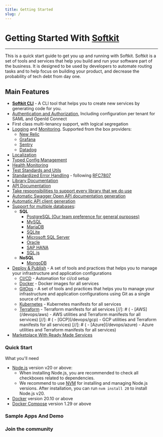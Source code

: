 ```yaml
---
title: Getting Started
slug: /
---
```


# Getting Started With [Softkit](/about/)

---

This is a quick start guide to get you up and running with Softkit.
Softkit is a set of tools and services that help you build and run your software part of the business.
It is designed to be used by developers to automate routing tasks and to help focus on building your product, and decrease the probability of tech debt from day one.

## Main Features

- **[Softkit CLI](/cli)** - A CLI tool that helps you to create new services by generating code for you.
- [Authentication and Authorization](<(/auth/)>), Including configuration per tenant for SAML and OpenId Connect
- First class multi-tenancy support, with logical segregation
- [Logging](/logging) and [Monitoring](/monitoring/). Supported from the box providers:
  - [New Relic](https://newrelic.com/)
  - [Grafana](https://grafana.com/)
  - [Sentry](https://sentry.io/)
  - [Datadog](https://www.datadoghq.com/)
- [Localization](/localization/)
- [Typed Config Management](/config/)
- [Health Monitoring](/health-monitoring/)
- [Test Standards and Utils](/libraries/test-utils/getting-started)
- [Standardized Error Handling](/error-handling/) - following [RFC7807](https://tools.ietf.org/html/rfc7807)
- [Library Documentation](/libraries)
- [API Documentation](/api)
- [Take responsibilities to support every library that we do use](/support-libraries)
- [Automatic Swagger Open API documentation generation](/swagger)
- [Automatic API client generation](/http-api-clients/)
- [Support for multiple databases](/databases/):
  - **SQL**
    - [PostgreSQL (Our team preference for general purposes)](https://www.postgresql.org/)
    - [MySQL](https://www.mysql.com/)
    - [MariaDB](https://mariadb.org/)
    - [SQLite](https://www.sqlite.org/index.html)
    - [Microsoft SQL Server](https://www.microsoft.com/en-us/sql-server/sql-server-2019)
    - [Oracle](https://www.oracle.com/database/)
    - [SAP HANA](https://www.sap.com/products/hana.html)
    - [SQL.js](https://github.com/sql-js/sql.js)
  - **NoSQL**
    - [MongoDB](https://www.mongodb.com/)
- [Deploy & Publish](/devops/) - A set of tools and practices that helps you to manage your infrastructure and application configurations
  - [CI/CD](/devops/ci-cd/) - Automation for ci/cd setup
  - [Docker](/devops/docker/) - Docker images for all services
  - [GitOps](/devops/gitops/) - A set of tools and practices that helps you to manage your infrastructure and application configurations using Git as a single source of truth
  - [Kubernetes](/devops/kubernetes/) - Kubernetes manifests for all services
  - [Terraform](/devops/terraform/) - Terraform manifests for all services
    [//]: # ( - [AWS]&#40;/devops/aws&#41; - AWS utilities and Terraform manifests for all services)
    [//]: # ( - [GCP]&#40;/devops/gcp&#41; - GCP utilities and Terraform manifests for all services)
    [//]: # ( - [Azure]&#40;/devops/azure&#41; - Azure utilities and Terraform manifests for all services)
- [Marketplace With Ready Made Services](/marketplace/)

### Quick Start

What you'll need

- [Node.js](https://nodejs.org/en/download/) version v20 or above:
  - When installing Node.js, you are recommended to check all checkboxes related to dependencies.
  - We recommend to use [NVM](https://github.com/nvm-sh/nvm#installing-and-updating) for installing and managing
    Node.js versions. After installation, you can run `nvm install 20` to install Node.js v20.
- [Docker](https://docs.docker.com/get-docker/) version 20.10 or above
- [Docker Compose](https://docs.docker.com/compose/install/) version 1.29 or above

### Sample Apps And Demo

### Join the community
